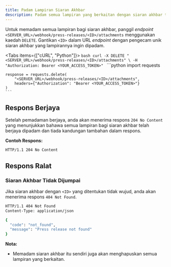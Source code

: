 ```yaml
---
title: Padam Lampiran Siaran Akhbar
description: Padam semua lampiran yang berkaitan dengan siaran akhbar tertentu berdasarkan ID.
---
```



Untuk memadam semua lampiran bagi siaran akhbar, panggil _endpoint_ `<SERVER_URL>/webhook/press-releases/<ID>/attachments` menggunakan kaedah `DELETE`. Gantikan `<ID>` dalam URL _endpoint_ dengan pengecam unik siaran akhbar yang lampirannya ingin dipadam.

<Tabs items={["cURL", "Python"]}>
  <Tab value="cURL">
    ```bash
    curl -X DELETE "<SERVER_URL>/webhook/press-releases/<ID>/attachments" \
      -H "Authorization: Bearer <YOUR_ACCESS_TOKEN>"
    ```
  </Tab>
  <Tab value="Python">
    ```python
    import requests

    response = requests.delete(
        "<SERVER_URL>/webhook/press-releases/<ID>/attachments",
        headers={"Authorization": "Bearer <YOUR_ACCESS_TOKEN>"}
    )
    ```
  </Tab>
</Tabs>

## Respons Berjaya

Setelah pemadaman berjaya, anda akan menerima respons `204 No Content` yang menunjukkan bahawa semua lampiran bagi siaran akhbar telah berjaya dipadam dan tiada kandungan tambahan dalam respons.

**Contoh Respons:**

```bash
HTTP/1.1 204 No Content
```

## Respons Ralat

### Siaran Akhbar Tidak Dijumpai

Jika siaran akhbar dengan `<ID>` yang ditentukan tidak wujud, anda akan menerima respons `404 Not Found`.

```bash
HTTP/1.1 404 Not Found
Content-Type: application/json

{
  "code": "not_found",
  "message": "Press release not found"
}
```

**Nota:**

* Memadam siaran akhbar itu sendiri juga akan menghapuskan semua lampiran yang berkaitan.
